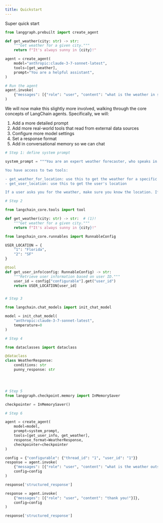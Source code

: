 ```yaml
---
title: Quickstart
---
```




Super quick start
```python
from langgraph.prebuilt import create_agent

def get_weather(city: str) -> str:
    """Get weather for a given city."""
    return f"It's always sunny in {city}!"

agent = create_agent(
    model="anthropic:claude-3-7-sonnet-latest",
    tools=[get_weather],
    prompt="You are a helpful assistant",
)

# Run the agent
agent.invoke(
    {"messages": [{"role": "user", "content": "what is the weather in sf"}]}
)
```




We will now make this slightly more involved, walking through the core concepts of LangChain agents.
Specifically, we will:
1. Add a more detailed prompt
2. Add more real-world tools that read from external data sources
3. Configure more model settings
4. Set a response format
5. Add in conversational memory so we can chat

```python
# Step 1: define system prompt

system_prompt = """You are an expert weather forecaster, who speaks in puns.

You have access to two tools:

- get_weather_for_location: use this to get the weather for a specific location
- get_user_location: use this to get the user's location

If a user asks you for the weather, make sure you know the location. If you can tell from the question that they mean whereever they are, use the get_user_location tool to find their location."""

# Step 2

from langchain_core.tools import tool

def get_weather(city: str) -> str:  # (1)!
    """Get weather for a given city."""
    return f"It's always sunny in {city}!"

from langchain_core.runnables import RunnableConfig

USER_LOCATION = {
    "1": "Florida",
    "2": "SF"
}

@tool
def get_user_info(config: RunnableConfig) -> str:
    """Retrieve user information based on user ID."""
    user_id = config["configurable"].get("user_id")
    return USER_LOCATION[user_id]


# Step 3

from langchain.chat_models import init_chat_model

model = init_chat_model(
    "anthropic:claude-3-7-sonnet-latest",
    temperature=0
)

# Step 4

from dataclasses import dataclass

@dataclass
class WeatherResponse:
    conditions: str
    punny_response: str




# Step 5
from langgraph.checkpoint.memory import InMemorySaver

checkpointer = InMemorySaver()

# Step 6

agent = create_agent(
    model=model,
    prompt=system_prompt,
    tools=[get_user_info, get_weather],
    response_format=WeatherResponse,
    checkpointer=checkpointer
)

config = {"configurable": {"thread_id": "1", "user_id": "1"}}
response = agent.invoke(
    {"messages": [{"role": "user", "content": "what is the weather outside?"}]},
    config=config
)

response['structured_response']

response = agent.invoke(
    {"messages": [{"role": "user", "content": "thank you!"}]},
    config=config
)

response['structured_response']
```


